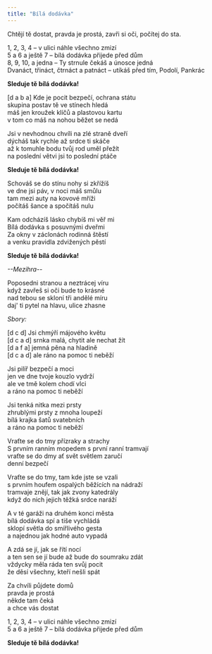 ```yaml
---
title: "Bílá dodávka"
---
```


Chtějí tě dostat, pravda je prostá, zavři si oči, počítej do sta.

1, 2, 3, 4 – v ulici náhle všechno zmizí\
5 a 6 a ještě 7 – bílá dodávka přijede před dům\
8, 9, 10, a jedna – Ty strnule čekáš a únosce jedná\
Dvanáct, třináct, čtrnáct a patnáct – utíkáš před tím, Podolí, Pankrác

**Sleduje tě bílá dodávka!**

[d a b a]
Kde je pocit bezpečí, ochrana státu\
skupina postav tě ve stínech hledá\
máš jen kroužek klíčů a plastovou kartu\
v tom co máš na nohou běžet se nedá

Jsi v nevhodnou chvíli na zlé straně dveří\
dýcháš tak rychle až srdce ti skáče\
až k tomuhle bodu tvůj rod uměl přežít\
na poslední větvi jsi to poslední ptáče

**Sleduje tě bílá dodávka!**

Schováš se do stínu nohy si zkřížíš\
ve dne jsi páv, v noci máš smůlu\
tam mezi auty na kovové mříži\
počítáš šance a spočítáš nulu

Kam odcházíš lásko chybíš mi věř mi\
Bílá dodávka s posuvnými dveřmi\
Za okny v záclonách rodinná štěstí\
a venku pravidla zdvižených pěstí

**Sleduje tě bílá dodávka!**

_--Mezihra--_

Poposedni stranou a neztrácej víru\
když zavřeš si oči bude to krásné\
nad tebou se skloní tři andělé míru\
daj' ti pytel na hlavu, ulice zhasne

_Sbory:_

[d c d] Jsi chmýří májového květu\
[d c a d] srnka malá, chytit ale nechat žít\
[d a f a] jemná pěna na hladině\
[d c a d] ale ráno na pomoc ti neběží

Jsi pilíř bezpečí a moci\
jen ve dne tvoje kouzlo vydrží\
ale ve tmě kolem chodí vlci\
a ráno na pomoc ti neběží

Jsi tenká nitka mezi prsty\
zhrublými prsty z mnoha loupeží\
bílá krajka šatů svatebních\
a ráno na pomoc ti neběží

Vraťte se do tmy přízraky a strachy\
S prvním ranním mopedem s první ranní tramvají\
vraťte se do dmy ať svět světlem zaručí\
denní bezpečí

Vraťte se do tmy, tam kde jste se vzali\
s prvním houfem ospalých běžících na nádraží\
tramvaje znějí, tak jak zvony katedrály\
když do nich jejich těžká srdce naráží

A v té garáži na druhém konci města\
bílá dodávka spí a tiše vychládá\
sklopí světla do smířlivého gesta\
a najednou jak hodné auto vypadá

A zdá se jí, jak se řítí nocí\
a ten sen se jí bude až bude do soumraku zdát\
vždycky měla ráda ten svůj pocit\
že děsí všechny, kteří nešli spát

Za chvíli půjdete domů\
pravda je prostá\
někde tam čeká\
a chce vás dostat

1, 2, 3, 4 – v ulici náhle všechno zmizí\
5 a 6 a ještě 7 – bílá dodávka přijede před dům

**Sleduje tě bílá dodávka!**
